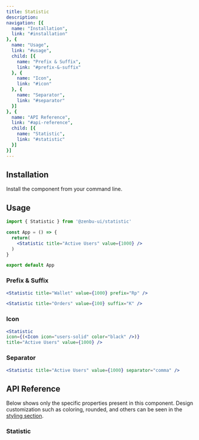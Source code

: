 ```yaml
---
title: Statistic
description:
navigation: [{
  name: "Installation",
  link: "#installation"
}, {
  name: "Usage",
  link: "#usage",
  child: [{
    name: "Prefix & Suffix",
    link: "#prefix-&-suffix"
  }, {
    name: "Icon",
    link: "#icon"
  }, {
    name: "Separator",
    link: "#separator"
  }]
}, {
  name: "API Reference",
  link: "#api-reference",
  child: [{
    name: "Statistic",
    link: "#statistic"
  }]
}]
---
```


<PreviewStatistic />

## Installation
Install the component from your command line.

<NpmInstall packageName="@zenbu-ui/statistic" />

## Usage

```jsx
import { Statistic } from '@zenbu-ui/statistic'

const App = () => {
  return(
    <Statistic title="Active Users" value={1000} />
  )
}

export default App
```

### Prefix & Suffix
<PreviewStatisticPrefSuff />

```jsx
<Statistic title="Wallet" value={1000} prefix="Rp" />

<Statistic title="Orders" value={100} suffix="K" />
```

### Icon
<PreviewStatisticIcon />

```jsx
<Statistic
icon={(<Icon icon="users-solid" color="black" />)}
title="Active Users" value={1000} />
```

### Separator
<PreviewStatisticSeparator />

```jsx
<Statistic title="Active Users" value={1000} separator="comma" />
```

## API Reference
Below shows only the specific properties present in this component. Design customization such as coloring, rounded, and others can be seen in the [styling section](/docs/styling).

### Statistic
<StatisticProps />

